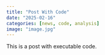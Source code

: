 ```yaml
---
title: "Post With Code"
date: "2025-02-16"
categories: [news, code, analysis]
image: "image.jpg"
---
```


This is a post with executable code.
